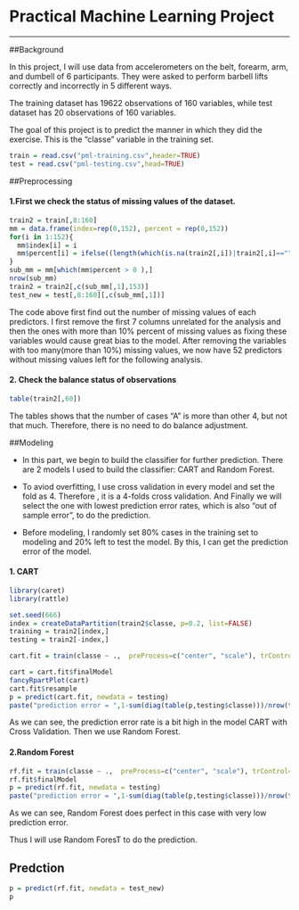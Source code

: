 Practical Machine Learning Project
=============================================

-------------------------------------------

##Background

In this project, I will use data from accelerometers on the belt, forearm, arm, and dumbell of 6 participants. They were asked to perform barbell lifts correctly and incorrectly in 5 different ways. 

The training dataset has 19622 observations of 160 variables, while test dataset has 20 observations of 160 variables. 

The goal of this project is to predict the manner in which they did the exercise. This is the "classe" variable in the training set.  

```r
train = read.csv("pml-training.csv",header=TRUE)
test = read.csv("pml-testing.csv",head=TRUE)
```

##Preprocessing

#### 1.First we check the status of missing values of the dataset.

```r
train2 = train[,8:160]
mm = data.frame(index=rep(0,152), percent = rep(0,152))
for(i in 1:152){
  mm$index[i] = i
  mm$percent[i] = ifelse((length(which(is.na(train2[,i])|train2[,i]==""))/nrow(train2)) >.1, 0, 1)
}
sub_mm = mm[which(mm$percent > 0 ),]
nrow(sub_mm)
train2 = train2[,c(sub_mm[,1],153)]
test_new = test[,8:160][,c(sub_mm[,1])]
```

The code above first find out the number of missing values of each predictors. I first remove the first 7 columns unrelated for the analysis and then the ones with more than 10% percent of missing values as fixing these variables would cause great bias to the model. After removing the variables with too many(more than 10%) missing values, we now have 52 predictors without missing values left for the following analysis. 

#### 2. Check the balance status of observations

```r
table(train2[,60])
```

The tables shows that the number of cases "A" is more than other 4, but not that much. Therefore, there is no need to do balance adjustment.


##Modeling

- In this part, we begin to build the classifier for further prediction. There are 2 models I used to build the classifier: CART and Random Forest. 

- To aviod overfitting, I use cross validation in every model and set the fold as 4. Therefore , it is a 4-folds cross validation. And Finally we will select the one with lowest prediction error rates, which is also "out of sample error", to do the prediction.

- Before modeling, I randomly set 80% cases in the training set to modeling and 20% left to test the model. By this, I can get the prediction error of the model.

#### 1. CART

```r
library(caret)
library(rattle)

set.seed(666)
index = createDataPartition(train2$classe, p=0.2, list=FALSE)
training = train2[index,]
testing = train2[-index,]

cart.fit = train(classe ~ .,  preProcess=c("center", "scale"), trControl=trainControl(method = "cv", number = 4), data = training, method="rpart")

cart = cart.fit$finalModel
fancyRpartPlot(cart)
cart.fit$resample
p = predict(cart.fit, newdata = testing)
paste("prediction error = ",1-sum(diag(table(p,testing$classe)))/nrow(testing))
```

As we can see, the prediction error rate is a bit high in the model CART with Cross Validation. Then we use Random Forest.


#### 2.Random Forest

```r
rf.fit = train(classe ~ .,  preProcess=c("center", "scale"), trControl=trainControl(method = "cv", number = 4), data = training, method="rf")
rf.fit$finalModel
p = predict(rf.fit, newdata = testing)
paste("prediction error = ",1-sum(diag(table(p,testing$classe)))/nrow(testing))
```

As we can see, Random Forest does perfect in this case with very low prediction error. 

Thus I will use Random ForesT to do the prediction.


## Predction

```r
p = predict(rf.fit, newdata = test_new)
p
```


